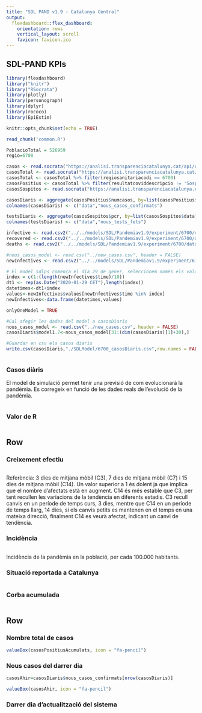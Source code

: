 ```yaml
---
title: "SDL PAND v1.9 - Catalunya Central"
output: 
  flexdashboard::flex_dashboard:
    orientation: rows
    vertical_layout: scroll
    favicon: favicon.ico
---
```


## SDL-PAND KPIs
```r
library(flexdashboard)
library("knitr")
library("RSocrata")
library(plotly)
library(personograph)
library(dplyr)
library(rococo)
library(EpiEstim)

knitr::opts_chunk$set(echo = TRUE)
```


```r
read_chunk('common.R')
```


```r
PoblacioTotal = 526959
regio=6700

casos <- read.socrata("https://analisi.transparenciacatalunya.cat/api/odata/v4/623z-r97q")
casosTotal <- read.socrata("https://analisi.transparenciacatalunya.cat/api/odata/v4/qwj8-xpvk")
casosTotal <- casosTotal %>% filter(regiosanitariacodi == 6700)
casosPositius <- casosTotal %>% filter(resultatcoviddescripcio != 'Sospitós')
casosSospitos <- read.socrata("https://analisi.transparenciacatalunya.cat/api/odata/v4/dmzh-fz47")

casosDiaris <- aggregate(casosPositius$numcasos, by=list(casosPositius$data), sum)
colnames(casosDiaris) <- c("data","nous_casos_confirmats")

testsDiaris <- aggregate(casosSospitos$pcr, by=list(casosSospitos$data), sum)
colnames(testsDiaris) <- c("data","nous_tests_fets")

infective <- read.csv2("../../models/SDL/Pandemiav1.9/experiment/6700/data/traces/totalInfective.csv")
recovered <- read.csv2("../../models/SDL/Pandemiav1.9/experiment/6700/data/traces/totalRecovered.csv")
deaths <- read.csv2("../../models/SDL/Pandemiav1.9/experiment/6700/data/traces/totalDeceased.csv")

#nous_casos_model <- read.csv("../new_cases.csv", header = FALSE)
newInfectives <- read.csv2("../../models/SDL/Pandemiav1.9/experiment/6700/data/traces/newInfectiveDetectedDiary.csv")

# El model sdlps comença el dia 29 de gener, seleccionem només els valors dels dts sense decimals, 1 de cada 10.
index = c(1:(length(newInfectives$time)/10))
dt1 <- rep(as.Date("2020-01-29 CET"),length(index))
datetimes<-dt1+index
values<-newInfectives$values[newInfectives$time %in% index]
newInfectives<-data.frame(datetimes,values)

onlyOneModel = TRUE

#Cal afegir les dades del model a casosDiaris
nous_casos_model <- read.csv("../new_cases.csv", header = FALSE)
casosDiaris$model1.7<-nous_casos_model[31:(dim(casosDiaris)[1]+30),]

#Guardar en csv els casos diaris
write.csv(casosDiaris,"./SDLModel/6700_casosDiaris.csv",row.names = FALSE)

```

```r
```


### Casos diàris
El model de simulació permet tenir una previsió de com evolucionarà la pandèmia. Es corregeix en funció de les dades reals de l'evolució de la pandèmia.

```r
```


### Valor de R
```r
```

Row
-----------------------------------------------------------------------
### Creixement efectiu
```r
```
Referència: 3 dies de mitjana mòbil (C3), 7 dies de mitjana mòbil (C7) i 15 dies de mitjana mòbil (C14). Un valor superior a 1 és dolent ja que implica que el nombre d’afectats està en augment. C14 és més estable que C3, per tant recullen les variacions de la tendència en diferents estadis. C3 recull canvis en un període de temps curs, 3 dies, mentre que C14 en un període de temps llarg, 14 dies, si els canvis petits es mantenen en el temps en una mateixa direcció, finalment C14 es veurà afectat, indicant un canvi de tendència.

### Incidència
```r
```
Incidència de la pandèmia en la població, per cada 100.000 habitants.

### Situació reportada a Catalunya

```r
```

### Corba acumulada
```r
```

Row
-----------------------------------------------------------------------
### Nombre total de casos

```r
valueBox(casosPositiusAcumulats, icon = "fa-pencil")
```

### Nous casos del darrer dia

```r
casosAhir=casosDiaris$nous_casos_confirmats[nrow(casosDiaris)]

valueBox(casosAhir, icon = "fa-pencil")
```

### Darrer dia d'actualització del sistema

```r
```

